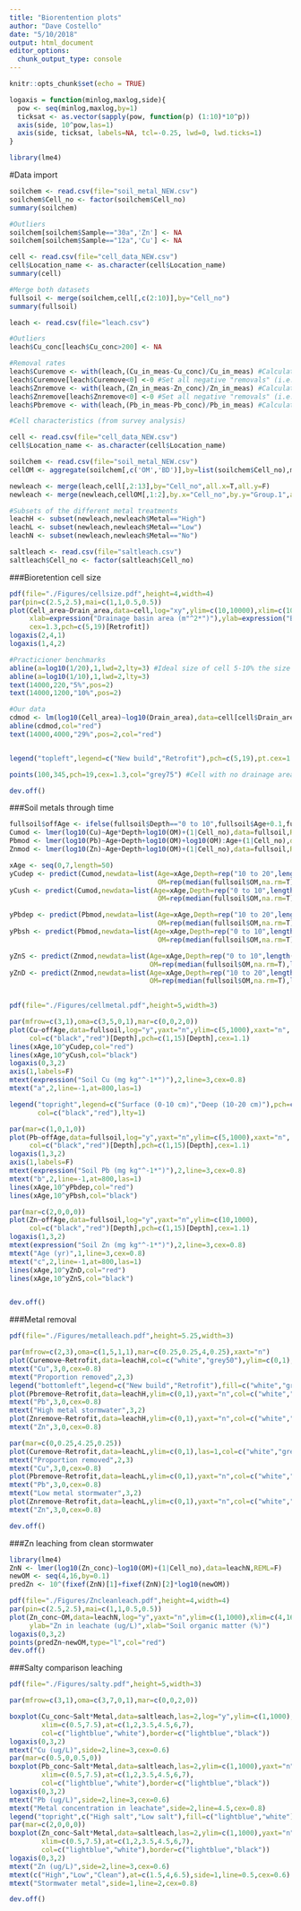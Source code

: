 ```yaml
---
title: "Biorentention plots"
author: "Dave Costello"
date: "5/10/2018"
output: html_document
editor_options: 
  chunk_output_type: console
---
```


```r
knitr::opts_chunk$set(echo = TRUE)

logaxis = function(minlog,maxlog,side){
  pow <- seq(minlog,maxlog,by=1)
  ticksat <- as.vector(sapply(pow, function(p) (1:10)*10^p))
  axis(side, 10^pow,las=1)
  axis(side, ticksat, labels=NA, tcl=-0.25, lwd=0, lwd.ticks=1)
}

library(lme4)
```



#Data import
```r
soilchem <- read.csv(file="soil_metal_NEW.csv")
soilchem$Cell_no <- factor(soilchem$Cell_no)
summary(soilchem)

#Outliers
soilchem[soilchem$Sample=="30a",'Zn'] <- NA
soilchem[soilchem$Sample=="12a",'Cu'] <- NA

cell <- read.csv(file="cell_data_NEW.csv")
cell$Location_name <- as.character(cell$Location_name)
summary(cell)

#Merge both datasets
fullsoil <- merge(soilchem,cell[,c(2:10)],by="Cell_no")
summary(fullsoil)
```


```r
leach <- read.csv(file="leach.csv")

#Outliers
leach$Cu_conc[leach$Cu_conc>200] <- NA

#Removal rates
leach$Curemove <- with(leach,(Cu_in_meas-Cu_conc)/Cu_in_meas) #Calculate % removal 
leach$Curemove[leach$Curemove<0] <-0 #Set all negative "removals" (i.e., soils added Cu) to zero
leach$Znremove <- with(leach,(Zn_in_meas-Zn_conc)/Zn_in_meas) #Calculate % removal 
leach$Znremove[leach$Znremove<0] <-0 #Set all negative "removals" (i.e., soils added Zn) to zero
leach$Pbremove <- with(leach,(Pb_in_meas-Pb_conc)/Pb_in_meas) #Calculate % removal 

#Cell characteristics (from survey analysis)

cell <- read.csv(file="cell_data_NEW.csv")
cell$Location_name <- as.character(cell$Location_name)

soilchem <- read.csv(file="soil_metal_NEW.csv")
cellOM <- aggregate(soilchem[,c('OM','BD')],by=list(soilchem$Cell_no),median,na.rm=T)

newleach <- merge(leach,cell[,2:13],by="Cell_no",all.x=T,all.y=F)
newleach <- merge(newleach,cellOM[,1:2],by.x="Cell_no",by.y="Group.1",all.x=T,all.y=F)

#Subsets of the different metal treatments
leachH <- subset(newleach,newleach$Metal=="High")
leachL <- subset(newleach,newleach$Metal=="Low")
leachN <- subset(newleach,newleach$Metal=="No")
```

```r
saltleach <- read.csv(file="saltleach.csv")
saltleach$Cell_no <- factor(saltleach$Cell_no) 
```


###Bioretention cell size
```r
pdf(file="./Figures/cellsize.pdf",height=4,width=4)
par(pin=c(2.5,2.5),mai=c(1,1,0.5,0.5))
plot(Cell_area~Drain_area,data=cell,log="xy",ylim=c(10,10000),xlim=c(100,10000),xaxt="n",yaxt="n",
     xlab=expression("Drainage basin area (m"^2*")"),ylab=expression("Bioretention cell area (m"^2*")"),
     cex=1.3,pch=c(5,19)[Retrofit])
logaxis(2,4,1)
logaxis(1,4,2)

#Practicioner benchmarks
abline(a=log10(1/20),1,lwd=2,lty=3) #Ideal size of cell 5-10% the size of drain area
abline(a=log10(1/10),1,lwd=2,lty=3) 
text(14000,220,"5%",pos=2)
text(14000,1200,"10%",pos=2)

#Our data
cdmod <- lm(log10(Cell_area)~log10(Drain_area),data=cell[cell$Drain_area!=0,])
abline(cdmod,col="red")
text(14000,4000,"29%",pos=2,col="red")


legend("topleft",legend=c("New build","Retrofit"),pch=c(5,19),pt.cex=1.3,cex=0.8)

points(100,345,pch=19,cex=1.3,col="grey75") #Cell with no drainage area

dev.off()
```

###Soil metals through time
```r
fullsoil$offAge <- ifelse(fullsoil$Depth=="0 to 10",fullsoil$Age+0.1,fullsoil$Age-0.1)
Cumod <- lmer(log10(Cu)~Age*Depth+log10(OM)+(1|Cell_no),data=fullsoil,REML=F)
Pbmod <- lmer(log10(Pb)~Age+Depth+log10(OM)+log10(OM):Age+(1|Cell_no),data=fullsoil,REML=F)
Znmod <- lmer(log10(Zn)~Age+Depth+log10(OM)+(1|Cell_no),data=fullsoil,REML=F)

xAge <- seq(0,7,length=50)
yCudep <- predict(Cumod,newdata=list(Age=xAge,Depth=rep("10 to 20",length(xAge)),
                                     OM=rep(median(fullsoil$OM,na.rm=T),length(xAge))),re.form=~0)
yCush <- predict(Cumod,newdata=list(Age=xAge,Depth=rep("0 to 10",length(xAge)),
                                     OM=rep(median(fullsoil$OM,na.rm=T),length(xAge))),re.form=~0)

yPbdep <- predict(Pbmod,newdata=list(Age=xAge,Depth=rep("10 to 20",length(xAge)),
                                     OM=rep(median(fullsoil$OM,na.rm=T),length(xAge))),re.form=~0)
yPbsh <- predict(Pbmod,newdata=list(Age=xAge,Depth=rep("0 to 10",length(xAge)),
                                     OM=rep(median(fullsoil$OM,na.rm=T),length(xAge))),re.form=~0)

yZnS <- predict(Znmod,newdata=list(Age=xAge,Depth=rep("0 to 10",length(xAge)),
                                   OM=rep(median(fullsoil$OM,na.rm=T),length(xAge))),re.form=~0)
yZnD <- predict(Znmod,newdata=list(Age=xAge,Depth=rep("10 to 20",length(xAge)),
                                   OM=rep(median(fullsoil$OM,na.rm=T),length(xAge))),re.form=~0)

  
pdf(file="./Figures/cellmetal.pdf",height=5,width=3)

par(mfrow=c(3,1),oma=c(3,5,0,1),mar=c(0,0,2,0))
plot(Cu~offAge,data=fullsoil,log="y",yaxt="n",ylim=c(5,1000),xaxt="n",
     col=c("black","red")[Depth],pch=c(1,15)[Depth],cex=1.1)
lines(xAge,10^yCudep,col="red")
lines(xAge,10^yCush,col="black")
logaxis(0,3,2)
axis(1,labels=F)
mtext(expression("Soil Cu (mg kg"^-1*")"),2,line=3,cex=0.8)
mtext("a",2,line=-1,at=800,las=1)

legend("topright",legend=c("Surface (0-10 cm)","Deep (10-20 cm)"),pch=c(1,15),
       col=c("black","red"),lty=1)

par(mar=c(1,0,1,0))
plot(Pb~offAge,data=fullsoil,log="y",yaxt="n",ylim=c(5,1000),xaxt="n",
     col=c("black","red")[Depth],pch=c(1,15)[Depth],cex=1.1)
logaxis(1,3,2)
axis(1,labels=F)
mtext(expression("Soil Pb (mg kg"^-1*")"),2,line=3,cex=0.8)
mtext("b",2,line=-1,at=800,las=1)
lines(xAge,10^yPbdep,col="red")
lines(xAge,10^yPbsh,col="black")

par(mar=c(2,0,0,0))
plot(Zn~offAge,data=fullsoil,log="y",yaxt="n",ylim=c(10,1000),
     col=c("black","red")[Depth],pch=c(1,15)[Depth],cex=1.1)
logaxis(1,3,2)
mtext(expression("Soil Zn (mg kg"^-1*")"),2,line=3,cex=0.8)
mtext("Age (yr)",1,line=3,cex=0.8)
mtext("c",2,line=-1,at=800,las=1)
lines(xAge,10^yZnD,col="red")
lines(xAge,10^yZnS,col="black")


dev.off()
```

###Metal removal 
```r
pdf(file="./Figures/metalleach.pdf",height=5.25,width=3)

par(mfrow=c(2,3),oma=c(1,5,1,1),mar=c(0.25,0.25,4,0.25),xaxt="n")
plot(Curemove~Retrofit,data=leachH,col=c("white","grey50"),ylim=c(0,1),las=1)
mtext("Cu",3,0,cex=0.8)
mtext("Proportion removed",2,3)
legend("bottomleft",legend=c("New build","Retrofit"),fill=c("white","grey50"),cex=0.8,bty="n")
plot(Pbremove~Retrofit,data=leachH,ylim=c(0,1),yaxt="n",col=c("white","grey50"))
mtext("Pb",3,0,cex=0.8)
mtext("High metal stormwater",3,2)
plot(Znremove~Retrofit,data=leachH,ylim=c(0,1),yaxt="n",col=c("white","grey50"))
mtext("Zn",3,0,cex=0.8)

par(mar=c(0,0.25,4.25,0.25))
plot(Curemove~Retrofit,data=leachL,ylim=c(0,1),las=1,col=c("white","grey50"))
mtext("Proportion removed",2,3)
mtext("Cu",3,0,cex=0.8)
plot(Pbremove~Retrofit,data=leachL,ylim=c(0,1),yaxt="n",col=c("white","grey50"))
mtext("Pb",3,0,cex=0.8)
mtext("Low metal stormwater",3,2)
plot(Znremove~Retrofit,data=leachL,ylim=c(0,1),yaxt="n",col=c("white","grey50"))
mtext("Zn",3,0,cex=0.8)

dev.off()
```

###Zn leaching from clean stormwater
```r
library(lme4)
ZnN <- lmer(log10(Zn_conc)~log10(OM)+(1|Cell_no),data=leachN,REML=F)
newOM <- seq(4,16,by=0.1)
predZn <- 10^(fixef(ZnN)[1]+fixef(ZnN)[2]*log10(newOM))

pdf(file="./Figures/Zncleanleach.pdf",height=4,width=4)
par(pin=c(2.5,2.5),mai=c(1,1,0.5,0.5))
plot(Zn_conc~OM,data=leachN,log="y",yaxt="n",ylim=c(1,1000),xlim=c(4,16),
     ylab="Zn in leachate (ug/L)",xlab="Soil organic matter (%)")
logaxis(0,3,2)
points(predZn~newOM,type="l",col="red")
dev.off()
```

###Salty comparison leaching
```r
pdf(file="./Figures/salty.pdf",height=5,width=3)

par(mfrow=c(3,1),oma=c(3,7,0,1),mar=c(0,0,2,0))

boxplot(Cu_conc~Salt*Metal,data=saltleach,las=2,log="y",ylim=c(1,1000),yaxt="n",xaxt="n",
        xlim=c(0.5,7.5),at=c(1,2,3.5,4.5,6,7),
        col=c("lightblue","white"),border=c("lightblue","black"))
logaxis(0,3,2)
mtext("Cu (ug/L)",side=2,line=3,cex=0.6)
par(mar=c(0.5,0,0.5,0))
boxplot(Pb_conc~Salt*Metal,data=saltleach,las=2,ylim=c(1,1000),yaxt="n",xaxt="n",log="y",
        xlim=c(0.5,7.5),at=c(1,2,3.5,4.5,6,7),
        col=c("lightblue","white"),border=c("lightblue","black"))
logaxis(0,3,2)
mtext("Pb (ug/L)",side=2,line=3,cex=0.6)
mtext("Metal concentration in leachate",side=2,line=4.5,cex=0.8)
legend("topright",c("High salt","Low salt"),fill=c("lightblue","white"))
par(mar=c(2,0,0,0))
boxplot(Zn_conc~Salt*Metal,data=saltleach,las=2,ylim=c(1,1000),yaxt="n",xaxt="n",log="y",
        xlim=c(0.5,7.5),at=c(1,2,3.5,4.5,6,7),
        col=c("lightblue","white"),border=c("lightblue","black"))
logaxis(0,3,2)
mtext("Zn (ug/L)",side=2,line=3,cex=0.6)
mtext(c("High","Low","Clean"),at=c(1.5,4,6.5),side=1,line=0.5,cex=0.6)
mtext("Stormwater metal",side=1,line=2,cex=0.8)

dev.off()
```

